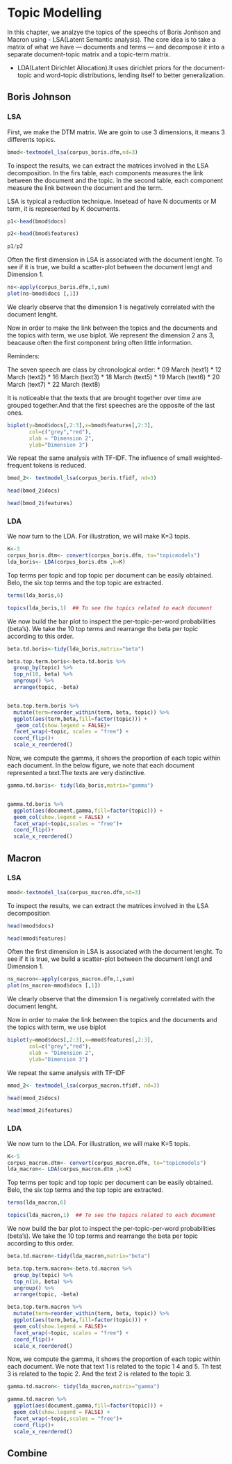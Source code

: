 # Topic Modelling

In this chapter, we analzye the topics of the speechs of Boris Jonhson and Macron using 
- LSA(Latent Semantic analysis). The core idea is to take a matrix of what we have — documents and terms — and decompose it into a separate   document-topic matrix and a topic-term matrix.
 
- LDA(Latent Dirichlet Allocation).It uses dirichlet priors for the document-topic and word-topic distributions, lending itself to better generalization.


## Boris Johnson

### LSA

First, we make the DTM matrix. We are goin to use 3 dimensions, it means 3 differents topics.

```r
bmod<-textmodel_lsa(corpus_boris.dfm,nd=3)
```

To inspect the results, we can extract the matrices involved in the LSA decomposition.
In the firs table, each components measures the link between the document and the topic.
In the second table, each component measure the link between the document and the term. 

LSA is typical a reduction technique. Insetead of have N documents or M term, it is represented by K documents.

```r
p1<-head(bmod$docs)

p2<-head(bmod$features)

p1/p2

```


Often the first dimension in LSA is associated with the document lenght. To see if it is true, we build a scatter-plot between the document lengt and Dimension 1.

```r
ns<-apply(corpus_boris.dfm,1,sum) 
plot(ns~bmod$docs [,1])

```
We clearly observe that the dimension 1 is negatively correlated with the document lenght.

Now in order to make the link between the topics and the documents and the topics with term, we use biplot. We represent the dimension 2 ans 3, beacause often the first component bring often little information. 

Reminders:

The seven speech are class by chronological order:
  * 09 March (text1)
  * 12 March (text2)
  * 16 March (text3)
  * 18 March (text5)
  * 19 March (text6)
  * 20 March (text7)
  * 22 March (text8)
  
It is  noticeable that the texts that are brought together over time are grouped together.And that the first speeches are the opposite of the last ones.

```r
biplot(y=bmod$docs[,2:3],x=bmod$features[,2:3],
       col=c("grey","red"),
       xlab = "Dimension 2",
       ylab="Dimension 3")
```

We repeat the same analysis with TF-IDF. The influence of small weighted-frequent tokens is reduced.

```r
bmod_2<- textmodel_lsa(corpus_boris.tfidf, nd=3)

head(bmod_2$docs)

head(bmod_2$features)
```

### LDA

We now turn to the LDA. For illustration, we will make K=3 topis. 
```r
K<-3
corpus_boris.dtm<- convert(corpus_boris.dfm, to="topicmodels")
lda_boris<- LDA(corpus_boris.dtm ,k=K)

```

Top terms per topic and top topic per document can be easily obtained. Belo, the six top terms and the top topic are extracted.

```r
terms(lda_boris,6)

topics(lda_boris,1)  ## To see the topics related to each document
```

We now build the bar plot to inspect the per-topic-per-word probabilities (beta's). We take the 10 top terms and rearrange the beta per topic according to this order. 
```r
beta.td.boris<-tidy(lda_boris,matrix="beta")

beta.top.term.boris<-beta.td.boris %>%
  group_by(topic) %>%
  top_n(10, beta) %>%
  ungroup() %>%
  arrange(topic, -beta)


beta.top.term.boris %>%
  mutate(term=reorder_within(term, beta, topic)) %>%
  ggplot(aes(term,beta,fill=factor(topic))) +
   geom_col(show.legend = FALSE)+
  facet_wrap(~topic, scales = "free") +
  coord_flip()+
  scale_x_reordered()

```

Now, we compute the gamma, it shows the proportion of each topic within each document. 
In the below figure, we note that each document represented a text.The texts are very distinctive.


```r
gamma.td.boris<- tidy(lda_boris,matrix="gamma")


gamma.td.boris %>%
  ggplot(aes(document,gamma,fill=factor(topic))) +
  geom_col(show.legend = FALSE) +
  facet_wrap(~topic,scales = "free")+
  coord_flip()+
  scale_x_reordered()
```

## Macron

### LSA

```r
mmod<-textmodel_lsa(corpus_macron.dfm,nd=3)

```

To inspect the results, we can extract the matrices involved in the LSA decomposition
```r
head(mmod$docs)

head(mmod$features)

```

Often the first dimension in LSA is associated with the document lenght. To see if it is true, we build a scatter-plot between the document lengt and Dimension 1.

```r
ns_macron<-apply(corpus_macron.dfm,1,sum) 
plot(ns_macron~mmod$docs [,1])

```

We clearly observe that the dimension 1 is negatively correlated with the document lenght.

Now in order to make the link between the topics and the documents and the topics with term, we use biplot

```r
biplot(y=mmod$docs[,2:3],x=mmod$features[,2:3],
       col=c("grey","red"),
       xlab = "Dimension 2",
       ylab="Dimension 3")
```
We repeat the same analysis with TF-IDF

```r
mmod_2<- textmodel_lsa(corpus_macron.tfidf, nd=3)

head(mmod_2$docs)

head(mmod_2$features)
```


### LDA

We now turn to the LDA. For illustration, we will make K=5 topis. 
```r
K<-5
corpus_macron.dtm<- convert(corpus_macron.dfm, to="topicmodels")
lda_macron<- LDA(corpus_macron.dtm ,k=K)

```
Top terms per topic and top topic per document can be easily obtained. Belo, the six top terms and the top topic are extracted.

```r
terms(lda_macron,6)

topics(lda_macron,1)  ## To see the topics related to each document
```

We now build the bar plot to inspect the per-topic-per-word probabilities (beta's). We take the 10 top terms and rearrange the beta per topic according to this order. 
```r

beta.td.macron<-tidy(lda_macron,matrix="beta")

beta.top.term.macron<-beta.td.macron %>%
  group_by(topic) %>%
  top_n(10, beta) %>%
  ungroup() %>%
  arrange(topic, -beta)

beta.top.term.macron %>%
  mutate(term=reorder_within(term, beta, topic)) %>%
  ggplot(aes(term,beta,fill=factor(topic))) +
  geom_col(show.legend = FALSE)+
  facet_wrap(~topic, scales = "free") +
  coord_flip()+
  scale_x_reordered()

```

Now, we compute the gamma, it shows the proportion of each topic within each document.  We note that text 1 is related to the topic 1 4 and 5. Th test 3 is related to the topic 2. And the text 2 is related to the topic 3.

```r
gamma.td.macron<- tidy(lda_macron,matrix="gamma")

gamma.td.macron %>%
  ggplot(aes(document,gamma,fill=factor(topic))) +
  geom_col(show.legend = FALSE) +
  facet_wrap(~topic,scales = "free")+
  coord_flip()+
  scale_x_reordered()
```

## Combine
